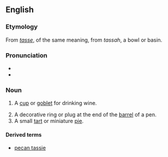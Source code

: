 ==English==

===Etymology===

From {{etyl|fr}} ''[[tasse]]'', of the same meaning, from {{etyl|ar}} ''tassah'', a bowl or basin.

===Pronunciation===
* {{IPA|ˈtæsi}}
* {{rhymes|æsi}}

===Noun===
{{en-noun}}

# {{Scottish}} A [[cup]] or [[goblet]] for drinking wine.
# A decorative ring or plug  at the end of the [[barrel]] of a pen.
# A small [[tart]] or miniature [[pie]].

====Derived terms====
* [[pecan tassie]]